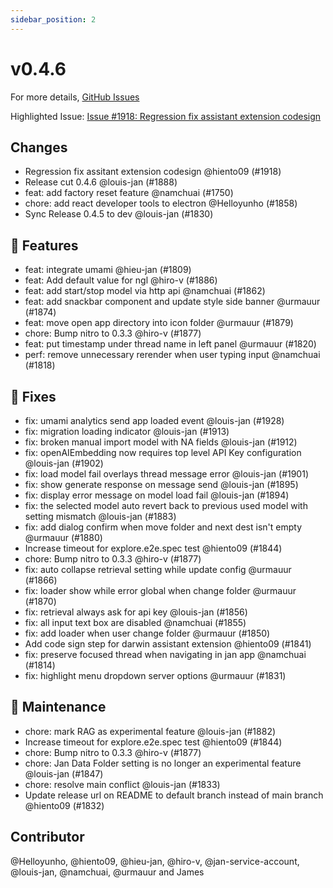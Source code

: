 ```yaml
---
sidebar_position: 2
---
```

# v0.4.6

For more details, [GitHub Issues](https://github.com/janhq/jan/releases/tag/v0.4.6)

Highlighted Issue:  [Issue #1918: Regression fix assistant extension codesign](https://github.com/janhq/jan/pull/1918)

## Changes

- Regression fix assitant extension codesign @hiento09 (#1918)
- Release cut 0.4.6 @louis-jan (#1888)
- feat: add factory reset feature @namchuai (#1750)
- chore: add react developer tools to electron @Helloyunho (#1858)
- Sync Release 0.4.5 to dev @louis-jan (#1830)

## 🚀 Features

- feat: integrate umami @hieu-jan (#1809)
- feat: Add default value for ngl @hiro-v (#1886)
- feat: add start/stop model via http api @namchuai (#1862)
- feat: add snackbar component and update style side banner @urmauur (#1874)
- feat: move open app directory into icon folder @urmauur (#1879)
- chore: Bump nitro to 0.3.3 @hiro-v (#1877)
- feat: put timestamp under thread name in left panel @urmauur (#1820)
- perf: remove unnecessary rerender when user typing input @namchuai (#1818)

## 🐛 Fixes

- fix: umami analytics send app loaded event @louis-jan (#1928)
- fix: migration loading indicator @louis-jan (#1913)
- fix: broken manual import model with NA fields @louis-jan (#1912)
- fix: openAIEmbedding now requires top level API Key configuration @louis-jan (#1902)
- fix: load model fail overlays thread message error @louis-jan (#1901)
- fix: show generate response on message send @louis-jan (#1895)
- fix: display error message on model load fail @louis-jan (#1894)
- fix: the selected model auto revert back to previous used model with setting mismatch @louis-jan (#1883)
- fix: add dialog confirm when move folder and next dest isn't empty @urmauur (#1880)
- Increase timeout for explore.e2e.spec test @hiento09 (#1844)
- chore: Bump nitro to 0.3.3 @hiro-v (#1877)
- fix: auto collapse retrieval setting while update config @urmauur (#1866)
- fix: loader show while error global when change folder @urmauur (#1870)
- fix: retrieval always ask for api key @louis-jan (#1856)
- fix: all input text box are disabled @namchuai (#1855)
- fix: add loader when user change folder @urmauur (#1850)
- Add code sign step for darwin assistant extension @hiento09 (#1841)
- fix: preserve focused thread when navigating in jan app @namchuai (#1814)
- fix: highlight menu dropdown server options @urmauur (#1831)

## 🧰 Maintenance

- chore: mark RAG as experimental feature @louis-jan (#1882)
- Increase timeout for explore.e2e.spec test @hiento09 (#1844)
- chore: Bump nitro to 0.3.3 @hiro-v (#1877)
- chore: Jan Data Folder setting is no longer an experimental feature @louis-jan (#1847)
- chore: resolve main conflict @louis-jan (#1833)
- Update release url on README to default branch instead of main branch @hiento09 (#1832)

## Contributor

@Helloyunho, @hiento09, @hieu-jan, @hiro-v, @jan-service-account, @louis-jan, @namchuai, @urmauur and James

